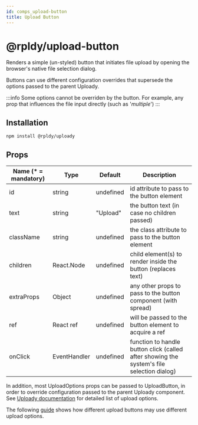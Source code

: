 ```yaml
---
id: comps_upload-button
title: Upload Button
---
```


# @rpldy/upload-button

Renders a simple (un-styled) button that initiates file upload by opening the browser's native file selection dialog.

Buttons can use different configuration overrides that supersede the options passed to the parent Uploady.

:::info
Some options cannot be overriden by the button. For example, any prop that influences the file input directly (such as '_multiple_')
:::

## Installation

```bash npm2yarn
npm install @rpldy/uploady
```

## Props

| Name (* = mandatory) | Type          | Default       | Description
| --------------       | ------------- | ------------- | -------------
| id             | string            | undefined | id attribute to pass to the button element
| text           | string            | "Upload"  | the button text (in case no children passed)
| className      | string            | undefined | the class attribute to pass to the button element
| children       | React.Node        | undefined | child element(s) to render inside the button (replaces text)
| extraProps     | Object            | undefined | any other props to pass to the button component (with spread)
| ref            | React ref         | undefined | will be passed to the button element to acquire a ref
| onClick        | EventHandler      | undefined | function to handle button click (called after showing the system's file selection dialog)

In addition, most UploadOptions props can be passed to UploadButton, in order to override configuration passed to the parent Uploady component.
See [Uploady documentation](../providers/uploady#props) for detailed list of upload options.

The following [guide](../guides/DifferentConfiguration.md) shows how different upload buttons may use different upload options.
